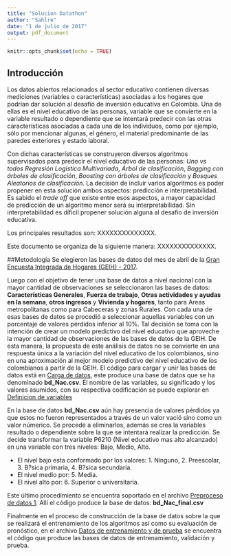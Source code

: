 ```yaml
---
title: "Solucion Datathon"
author: "Sahlre"
date: "1 de julio de 2017"
output: pdf_document
---
```


```r
knitr::opts_chunk$set(echo = TRUE)
```

## Introducción
Los datos abiertos relacionados al sector educativo contienen diversas mediciones (variables o características) asociadas a los hogares que podrían dar solución al desafió de inversión educativa en Colombia. Una de ellas es  el nivel educativo de las personas, variable que se convierte en la variable resultado o dependiente que se intentará predecir con las otras características asociadas a cada una de los individuos, como por ejemplo, sólo por mencionar algunas, el género, el material predominante de las paredes exteriores y estado laboral. 

Con dichas características se construyeron diversos algoritmos supervisados para predecir el nivel educativo de las personas: *Uno vs todos Regresión Logistica Multivariada*, *Árbol de clasificación*, *Bagging con árboles de clasificación*, *Boosting con árboles de clasificación* y *Bosques Aleatorios de clasificación*. La decisión de incluir varios algoritmos es poder propener
en esta solución ambos aspectos: predicción e interpretabilidad. Es sabido el *trade off* que existe entre esos aspectos, a mayor capacidad de predicción
de un algoritmo menor será su interpretabilidad. Sin interpretabilidad
es díficil propener solución alguna al desafio de inversión educativa.

Los principales resultados son: XXXXXXXXXXXXXX.

Este documento se organiza de la siguiente manera: XXXXXXXXXXXXXX.

##Metodología
Se elegieron las bases de datos del mes de abril de la [Gran Encuesta Integrada de Hogares (GEIH) - 2017](http://formularios.dane.gov.co/Anda_4_1/index.php/catalog/458).

Luego con el objetivo de tener una base de datos a nivel nacional con la mayor cantidad de observaciones se seleccionaron las bases de datos: **Características Generales**, **Fuerza de trabajo**, **Otras actividades y ayudas en la semana**, **otros ingresos** y **Vivienda y hogares**, tanto para Areas metropolitanas como para Cabeceras y zonas Rurales. Con cada una de esas bases de datos se procedió a seleccionar aquellas variables con un porcentaje de valores pérdidos inferior al 10%. Tal decisión se toma con la intención de crear un modelo predictivo del nivel educativo que aproveche la mayor cantidad de observaciones de las bases de datos de la GEIH. De esta manera, la propuesta de este análisis de datos no se convierte en una respuesta única a la variación del nivel educativo de los colombianos, sino en una aproximación al mejor modelo predictivo del nivel educativo de los colombianos a partir de la GEIH. El código para cargar y unir las bases de datos está en [Carga de datos](https://github.com/shlondon/datathon/blob/master/Script/Carga%20y%20preproceso/Carga%20de%20datos.Rmd), este produce una base de datos que se ha denominado **bd_Nac.csv**. El nombre de las variables, su significado y los valores asumidos, con su respectiva codificación se puede explorar en [Definicion de variables](https://github.com/shlondon/datathon/blob/master/Script/Carga%20y%20preproceso/Definicion_Variables.md)

En la base de datos **bd_Nac.csv** aún hay presencia de valores pérdidos ya que estos no fueron representados a través de un valor vació sino como un valor númerico. Se procede a eliminarlos, además se crea la variables resultado o dependiente sobre la que se intentará realizar la predicción. Se decide transformar la variable P6210 (Nivel educativo mas alto alcanzado) en una variable con tres niveles: Bajo, Medio, Alto.

- El nivel bajo esta conformado por los valores: 1. Ninguno, 2. Preescolar, 3. B?sica primaria, 4. B?sica secundaria. 
- El nivel medio por: 5. Media.
- El nivel alto por: 6. Superior o universitaria.

Este último procedimiento se encuentra soportado en el archivo [Preproceso de datos 1](https://github.com/shlondon/datathon/blob/master/Script/Carga%20y%20preproceso/Preproceso%20de%20datos%201.Rmd). Allí el código produce la base de datos: **bd_Nac_final.csv**

Finalmente en el proceso de construcción de la base de datos sobre la que se realizará el entrenamiento de los algoritmos así como su evaluación de pronóstico, en el archivo [Datos de entrenamiento y de prueba](https://github.com/shlondon/datathon/blob/master/Script/Carga%20y%20preproceso/Datos%20de%20entrenamiento%20y%20de%20prueba.Rmd) se encuentra el código que produce las bases de datos de entrenamiento, validación y prueba.






